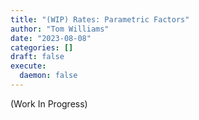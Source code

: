 ```yaml
---
title: "(WIP) Rates: Parametric Factors"
author: "Tom Williams"
date: "2023-08-08"
categories: []
draft: false
execute:
  daemon: false
---
```


(Work In Progress)
